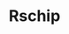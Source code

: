 ---
slug: rschip
link: /projects/rschip/
category: 'projects'
title: Rschip
publicData: Sep 11th 2020
pagesCount: 9
pages: 
        - page:
            - image: test
            - title: Главная,
        - page:
            - image: test
            - title: Страница товара RS,
        - page:
            - image: test
            - title: Страница товара Chip,
        - page:
            - image: test
            - title: Страница товара RS GTR,
        - page:
            - image: test
            - title: Страница Магазина,
        - page:
            - image: test
            - title: Страница Корзины,
        - page:
            - image: test
            - title: Страница Оформления,
        - page:
            - image: test
            - title: Страница FAQ,
        - page:
            - image: test
            - title: Страница Контакты
sortIdx: 10
---
